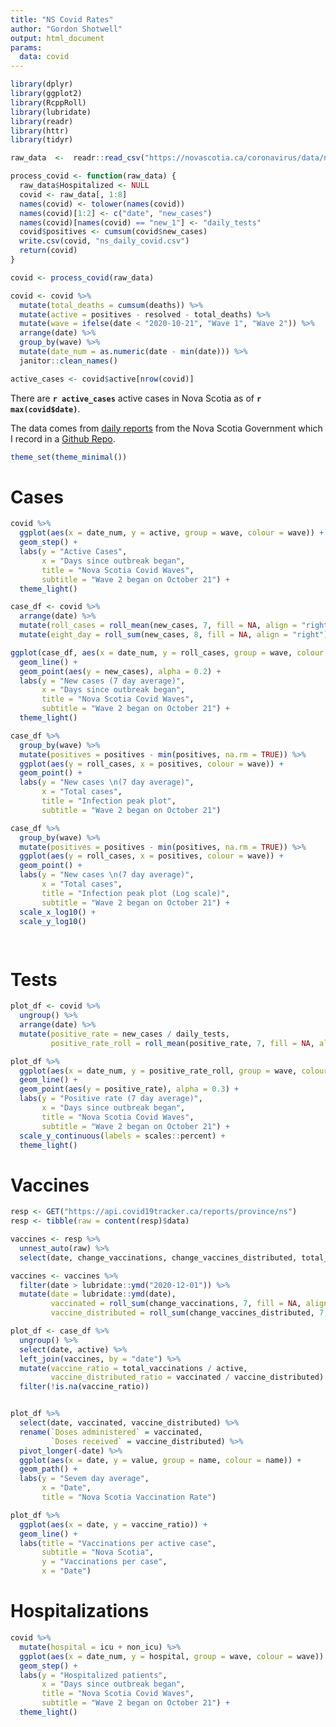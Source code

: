 ```yaml
---
title: "NS Covid Rates"
author: "Gordon Shotwell"
output: html_document
params:
  data: covid
---
```


```r
library(dplyr)
library(ggplot2)
library(RcppRoll)
library(lubridate)
library(readr)
library(httr)
library(tidyr)

raw_data  <-  readr::read_csv("https://novascotia.ca/coronavirus/data/ns-covid19-data.csv", skip = 1)

process_covid <- function(raw_data) {
  raw_data$Hospitalized <- NULL
  covid <- raw_data[, 1:8]
  names(covid) <- tolower(names(covid))
  names(covid)[1:2] <- c("date", "new_cases")
  names(covid)[names(covid) == "new_1"] <- "daily_tests"
  covid$positives <- cumsum(covid$new_cases)
  write.csv(covid, "ns_daily_covid.csv")
  return(covid)
}

covid <- process_covid(raw_data)

covid <- covid %>% 
  mutate(total_deaths = cumsum(deaths)) %>% 
  mutate(active = positives - resolved - total_deaths) %>% 
  mutate(wave = ifelse(date < "2020-10-21", "Wave 1", "Wave 2")) %>% 
  arrange(date) %>% 
  group_by(wave) %>% 
  mutate(date_num = as.numeric(date - min(date))) %>%
  janitor::clean_names()

active_cases <- covid$active[nrow(covid)]
```

There are **`r active_cases`** active cases in Nova Scotia as of **`r max(covid$date)`**.

The data comes from [daily reports](https://novascotia.ca/coronavirus/#cases) from the Nova Scotia Government which I record in a [Github Repo](https://github.com/GShotwell/ns_covid).

```r
theme_set(theme_minimal())
```

# Cases

```r

covid %>% 
  ggplot(aes(x = date_num, y = active, group = wave, colour = wave)) +
  geom_step() +
  labs(y = "Active Cases",
       x = "Days since outbreak began",
       title = "Nova Scotia Covid Waves",
       subtitle = "Wave 2 began on October 21") +
  theme_light()

case_df <- covid %>% 
  arrange(date) %>% 
  mutate(roll_cases = roll_mean(new_cases, 7, fill = NA, align = "right")) %>%
  mutate(eight_day = roll_sum(new_cases, 8, fill = NA, align = "right"))

ggplot(case_df, aes(x = date_num, y = roll_cases, group = wave, colour = wave)) +
  geom_line() +
  geom_point(aes(y = new_cases), alpha = 0.2) +
  labs(y = "New cases (7 day average)",
       x = "Days since outbreak began",
       title = "Nova Scotia Covid Waves",
       subtitle = "Wave 2 began on October 21") +
  theme_light() 

case_df %>% 
  group_by(wave) %>% 
  mutate(positives = positives - min(positives, na.rm = TRUE)) %>% 
  ggplot(aes(y = roll_cases, x = positives, colour = wave)) +
  geom_point() +
  labs(y = "New cases \n(7 day average)",
       x = "Total cases",
       title = "Infection peak plot",
       subtitle = "Wave 2 began on October 21")

case_df %>% 
  group_by(wave) %>% 
  mutate(positives = positives - min(positives, na.rm = TRUE)) %>% 
  ggplot(aes(y = roll_cases, x = positives, colour = wave)) +
  geom_point() +
  labs(y = "New cases \n(7 day average)",
       x = "Total cases",
       title = "Infection peak plot (Log scale)",
       subtitle = "Wave 2 began on October 21") +
  scale_x_log10() +
  scale_y_log10()
  



```


# Tests

```r

plot_df <- covid %>% 
  ungroup() %>% 
  arrange(date) %>% 
  mutate(positive_rate = new_cases / daily_tests,
         positive_rate_roll = roll_mean(positive_rate, 7, fill = NA, align = "right", na.rm = TRUE)) 

plot_df %>% 
  ggplot(aes(x = date_num, y = positive_rate_roll, group = wave, colour = wave)) +
  geom_line() +
  geom_point(aes(y = positive_rate), alpha = 0.3) +
  labs(y = "Positive rate (7 day average)",
       x = "Days since outbreak began",
       title = "Nova Scotia Covid Waves",
       subtitle = "Wave 2 began on October 21") +
  scale_y_continuous(labels = scales::percent) +
  theme_light()

```

# Vaccines

```r
resp <- GET("https://api.covid19tracker.ca/reports/province/ns")
resp <- tibble(raw = content(resp)$data)

vaccines <- resp %>% 
  unnest_auto(raw) %>% 
  select(date, change_vaccinations, change_vaccines_distributed, total_vaccinations)

vaccines <- vaccines %>% 
  filter(date > lubridate::ymd("2020-12-01")) %>% 
  mutate(date = lubridate::ymd(date),
         vaccinated = roll_sum(change_vaccinations, 7, fill = NA, align = "right") / 7,
         vaccine_distributed = roll_sum(change_vaccines_distributed, 7, fill = NA, align = "right") / 7)

plot_df <- case_df %>% 
  ungroup() %>% 
  select(date, active) %>% 
  left_join(vaccines, by = "date") %>% 
  mutate(vaccine_ratio = total_vaccinations / active,
         vaccine_distributed_ratio = vaccinated / vaccine_distributed) %>% 
  filter(!is.na(vaccine_ratio))


plot_df %>% 
  select(date, vaccinated, vaccine_distributed) %>% 
  rename(`Doses administered` = vaccinated,
         `Doses received` = vaccine_distributed) %>% 
  pivot_longer(-date) %>% 
  ggplot(aes(x = date, y = value, group = name, colour = name)) +
  geom_path() +
  labs(y = "Sevem day average", 
       x = "Date",
       title = "Nova Scotia Vaccination Rate")

plot_df %>% 
  ggplot(aes(x = date, y = vaccine_ratio)) +
  geom_line() +
  labs(title = "Vaccinations per active case",
       subtitle = "Nova Scotia",
       y = "Vaccinations per case",
       x = "Date")

```


# Hospitalizations

```r
covid %>%
  mutate(hospital = icu + non_icu) %>% 
  ggplot(aes(x = date_num, y = hospital, group = wave, colour = wave)) +
  geom_step() +
  labs(y = "Hospitalized patients",
       x = "Days since outbreak began",
       title = "Nova Scotia Covid Waves",
       subtitle = "Wave 2 began on October 21") +
  theme_light()

```

